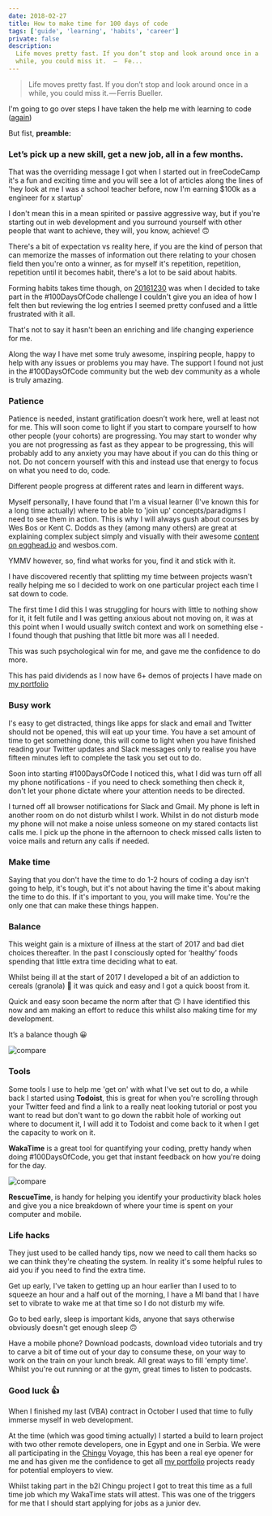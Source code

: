```yaml
---
date: 2018-02-27
title: How to make time for 100 days of code
tags: ['guide', 'learning', 'habits', 'career']
private: false
description:
  Life moves pretty fast. If you don’t stop and look around once in a
  while, you could miss it.  —  Fe...
---
```


> Life moves pretty fast. If you don’t stop and look around once in a
> while, you could miss it. — Ferris Bueller.

I'm going to go over steps I have taken the help me with learning to
code ([again])

But fist, **preamble:**

### Let’s pick up a new skill, get a new job, all in a few months.

That was the overriding message I got when I started out in
freeCodeCamp it's a fun and exciting time and you will see a lot of
articles along the lines of 'hey look at me I was a school teacher
before, now I'm earning \$100k as a engineer for x startup'

I don't mean this in a mean spirited or passive aggressive way, but if
you're starting out in web development and you surround yourself with
other people that want to achieve, they will, you know, achieve! 🙃

There's a bit of expectation vs reality here, if you are the kind of
person that can memorize the masses of information out there relating
to your chosen field then you're onto a winner, as for myself it's
repetition, repetition, repetition until it becomes habit, there's a
lot to be said about habits.

Forming habits takes time though, on [20161230] was when I decided to
take part in the <span>#100DaysOfCode</span> challenge I couldn't give
you an idea of how I felt then but reviewing the log entries I seemed
pretty confused and a little frustrated with it all.

That's not to say it hasn't been an enriching and life changing
experience for me.

Along the way I have met some truly awesome, inspiring people, happy
to help with any issues or problems you may have. The support I found
not just in the <span>#100DaysOfCode</span> community but the web dev
community as a whole is truly amazing.

### Patience

Patience is needed, instant gratification doesn’t work here, well at
least not for me. This will soon come to light if you start to compare
yourself to how other people (your cohorts) are progressing. You may
start to wonder why you are not progressing as fast as they appear to
be progressing, this will probably add to any anxiety you may have
about if you can do this thing or not. Do not concern yourself with
this and instead use that energy to focus on what you need to do,
code.

Different people progress at different rates and learn in different
ways.

Myself personally, I have found that I'm a visual learner (I've known
this for a long time actually) where to be able to 'join up'
concepts/paradigms I need to see them in action. This is why I will
always gush about courses by Wes Bos or Kent C. Dodds as they (among
many others) are great at explaining complex subject simply and
visually with their awesome [content on egghead.io] and wesbos.com.

YMMV however, so, find what works for you, find it and stick with it.

I have discovered recently that splitting my time between projects
wasn't really helping me so I decided to work on one particular
project each time I sat down to code.

The first time I did this I was struggling for hours with little to
nothing show for it, it felt futile and I was getting anxious about
not moving on, it was at this point when I would usually switch
context and work on something else - I found though that pushing that
little bit more was all I needed.

This was such psychological win for me, and gave me the confidence to
do more.

This has paid dividends as I now have 6+ demos of projects I have made
on [my portfolio]

### Busy work

I's easy to get distracted, things like apps for slack and email and
Twitter should not be opened, this will eat up your time. You have a
set amount of time to get something done, this will come to light when
you have finished reading your Twitter updates and Slack messages only
to realise you have fifteen minutes left to complete the task you set
out to do.

Soon into starting <span>#100DaysOfCode</span> I noticed this, what I
did was turn off all my phone notifications - if you need to check
something then check it, don't let your phone dictate where your
attention needs to be directed.

I turned off all browser notifications for Slack and Gmail. My phone
is left in another room on do not disturb whilst I work. Whilst in do
not disturb mode my phone will not make a noise unless someone on my
stared contacts list calls me. I pick up the phone in the afternoon to
check missed calls listen to voice mails and return any calls if
needed.

### Make time

Saying that you don't have the time to do 1-2 hours of coding a day
isn't going to help, it's tough, but it's not about having the time
it's about making the time to do this. If it's important to you, you
will make time. You're the only one that can make these things happen.

### Balance

This weight gain is a mixture of illness at the start of 2017 and bad
diet choices thereafter. In the past I consciously opted for ‘healthy’
foods spending that little extra time deciding what to eat.

Whilst being ill at the start of 2017 I developed a bit of an
addiction to cereals (granola) 😬 it was quick and easy and I got a
quick boost from it.

Quick and easy soon became the norm after that 🙃 I have identified
this now and am making an effort to reduce this whilst also making
time for my development.

It’s a balance though 😀

![compare](./weight-gain.png)

### Tools

Some tools I use to help me 'get on' with what I've set out to do, a
while back I started using **Todoist**, this is great for when you're
scrolling through your Twitter feed and find a link to a really neat
looking tutorial or post you want to read but don't want to go down
the rabbit hole of working out where to document it, I will add it to
Todoist and come back to it when I get the capacity to work on it.

**WakaTime** is a great tool for quantifying your coding, pretty handy
when doing <span>#100DaysOfCode</span>, you get that instant feedback
on how you're doing for the day.

![compare](./wakatime-stats.png)

**RescueTime**, is handy for helping you identify your productivity
black holes and give you a nice breakdown of where your time is spent
on your computer and mobile.

### Life hacks

They just used to be called handy tips, now we need to call them hacks
so we can think they're cheating the system. In reality it's some
helpful rules to aid you if you need to find the extra time.

Get up early, I've taken to getting up an hour earlier than I used to
to squeeze an hour and a half out of the morning, I have a MI band
that I have set to vibrate to wake me at that time so I do not disturb
my wife.

Go to bed early, sleep is important kids, anyone that says otherwise
obviously doesn't get enough sleep 🙃

Have a mobile phone? Download podcasts, download video tutorials and
try to carve a bit of time out of your day to consume these, on your
way to work on the train on your lunch break. All great ways to fill
'empty time'. Whilst you're out running or at the gym, great times to
listen to podcasts.

### Good luck 👍

When I finished my last (VBA) contract in October I used that time to
fully immerse myself in web development.

At the time (which was good timing actually) I started a build to
learn project with two other remote developers, one in Egypt and one
in Serbia. We were all participating in the [Chingu] Voyage, this has
been a real eye opener for me and has given me the confidence to get
all [my portfolio] projects ready for potential employers to view.

Whilst taking part in the b2l Chingu project I got to treat this time
as a full time job which my WakaTime stats will attest. This was one
of the triggers for me that I should start applying for jobs as a
junior dev.

[again]: https://scottspence.com/#hi-im-scott
[20161230]:
  https://github.com/spences10/100-days-of-code/commit/7dbefb608862401d4cb9e6ed11f539b44bedcdae
[chingu]: https://medium.com/chingu
[my portfolio]: https://scottspence.com/#portfolio
[content on egghead.io]: https://egghead.io/instructors/kentcdodds
[wesbos.com]: http://wesbos.com/courses/
